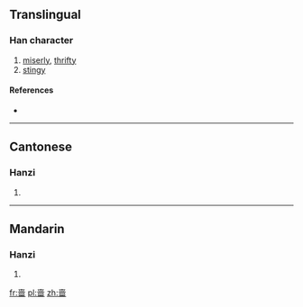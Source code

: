 {{also|嗇}}
==Translingual==

===Han character===
{{Han char|rn=30|rad=口|as=08|sn=11|four=|canj=土金田口 (GCWR)}}

# [[miserly]], [[thrifty]]
# [[stingy]]

====References====
* {{Han ref|kx=0196.261|hdz=10637.110|uh=556C|ud=21868}}

----

==Cantonese==

===Hanzi===
{{yue-hanzi|jyut=|y=sik1|tra=嗇}}

# {{defn|Cantonese|sort=口08}}

----

==Mandarin==

===Hanzi===
{{cmn-hanzi|tra=嗇|pin=[[sè]] ([[se4]])|wg=se<sup>4</sup>}}

# {{defn|Mandarin|sort=口08}}

[[fr:啬]]
[[pl:啬]]
[[zh:啬]]